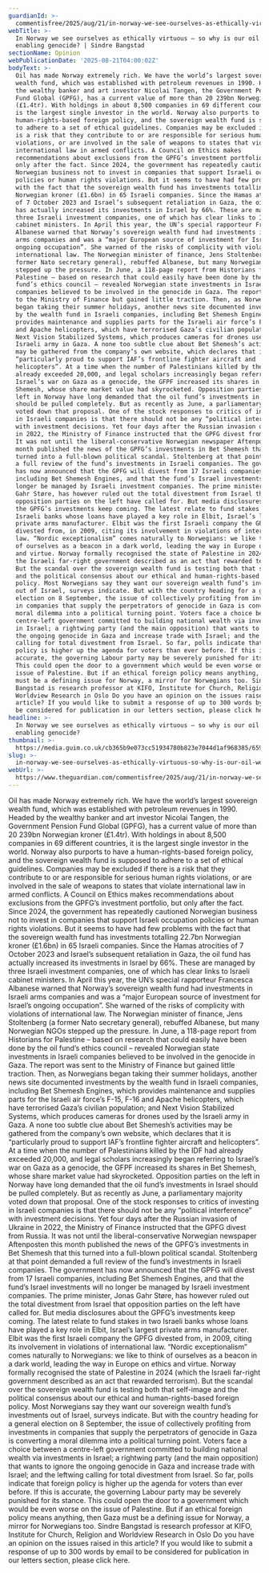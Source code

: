 ```yaml
---
guardianId: >-
  commentisfree/2025/aug/21/in-norway-we-see-ourselves-as-ethically-virtuous-so-why-is-our-oil-wealth-enabling-genocide
webTitle: >-
  In Norway we see ourselves as ethically virtuous – so why is our oil wealth
  enabling genocide? | Sindre Bangstad
sectionName: Opinion
webPublicationDate: '2025-08-21T04:00:02Z'
bodyText: >-
  Oil has made Norway extremely rich. We have the world’s largest sovereign
  wealth fund, which was established with petroleum revenues in 1990. Headed by
  the wealthy banker and art investor Nicolai Tangen, the Government Pension
  Fund Global (GPFG), has a current value of more than 20 239bn Norwegian kroner
  (£1.4tr). With holdings in about 8,500 companies in 69 different countries, it
  is the largest single investor in the world. Norway also purports to have a
  human-rights-based foreign policy, and the sovereign wealth fund is supposed
  to adhere to a set of ethical guidelines. Companies may be excluded if there
  is a risk that they contribute to or are responsible for serious human rights
  violations, or are involved in the sale of weapons to states that violate
  international law in armed conflicts. A Council on Ethics makes
  recommendations about exclusions from the GPFG’s investment portfolio, but
  only after the fact. Since 2024, the government has repeatedly cautioned
  Norwegian business not to invest in companies that support Israeli occupation
  policies or human rights violations. But it seems to have had few problems
  with the fact that the sovereign wealth fund has investments totalling 22.7bn
  Norwegian kroner (£1.6bn) in 65 Israeli companies. Since the Hamas atrocities
  of 7 October 2023 and Israel’s subsequent retaliation in Gaza, the oil fund
  has actually increased its investments in Israel by 66%. These are managed by
  three Israeli investment companies, one of which has clear links to Israeli
  cabinet ministers. In April this year, the UN’s special rapporteur Francesca
  Albanese warned that Norway’s sovereign wealth fund had investments in Israeli
  arms companies and was a “major European source of investment for Israel’s
  ongoing occupation”. She warned of the risks of complicity with violations of
  international law. The Norwegian minister of finance, Jens Stoltenberg (a
  former Nato secretary general), rebuffed Albanese, but many Norwegian NGOs
  stepped up the pressure. In June, a 118-page report from Historians for
  Palestine – based on research that could easily have been done by the oil
  fund’s ethics council – revealed Norwegian state investments in Israeli
  companies believed to be involved in the genocide in Gaza. The report was sent
  to the Ministry of Finance but gained little traction. Then, as Norwegians
  began taking their summer holidays, another news site documented investments
  by the wealth fund in Israeli companies, including Bet Shemesh Engines, which
  provides maintenance and supplies parts for the Israeli air force’s F-15, F-16
  and Apache helicopters, which have terrorised Gaza’s civilian population; and
  Next Vision Stabilized Systems, which produces cameras for drones used by the
  Israeli army in Gaza. A none too subtle clue about Bet Shemesh’s activities
  may be gathered from the company’s own website, which declares that it is
  “particularly proud to support IAF’s frontline fighter aircraft and
  helicopters”. At a time when the number of Palestinians killed by the IDF had
  already exceeded 20,000, and legal scholars increasingly began referring to
  Israel’s war on Gaza as a genocide, the GFPF increased its shares in Bet
  Shemesh, whose share market value had skyrocketed. Opposition parties on the
  left in Norway have long demanded that the oil fund’s investments in Israel
  should be pulled completely. But as recently as June, a parliamentary majority
  voted down that proposal. One of the stock responses to critics of investing
  in Israeli companies is that there should not be any “political interference”
  with investment decisions. Yet four days after the Russian invasion of Ukraine
  in 2022, the Ministry of Finance instructed that the GPFG divest from Russia.
  It was not until the liberal-conservative Norwegian newspaper Aftenposten this
  month published the news of the GPFG’s investments in Bet Shemesh that this
  turned into a full-blown political scandal. Stoltenberg at that point demanded
  a full review of the fund’s investments in Israeli companies. The government
  has now announced that the GPFG will divest from 17 Israeli companies,
  including Bet Shemesh Engines, and that the fund’s Israel investments will no
  longer be managed by Israeli investment companies. The prime minister, Jonas
  Gahr Støre, has however ruled out the total divestment from Israel that
  opposition parties on the left have called for. But media disclosures about
  the GPFG’s investments keep coming. The latest relate to fund stakes in two
  Israeli banks whose loans have played a key role in Elbit, Israel’s largest
  private arms manufacturer. Elbit was the first Israeli company the GPFG
  divested from, in 2009, citing its involvement in violations of international
  law. “Nordic exceptionalism” comes naturally to Norwegians: we like to think
  of ourselves as a beacon in a dark world, leading the way in Europe on ethics
  and virtue. Norway formally recognised the state of Palestine in 2024 (which
  the Israeli far-right government described as an act that rewarded terrorism).
  But the scandal over the sovereign wealth fund is testing both that self-image
  and the political consensus about our ethical and human-rights-based foreign
  policy. Most Norwegians say they want our sovereign wealth fund’s investments
  out of Israel, surveys indicate. But with the country heading for a general
  election on 8 September, the issue of collectively profiting from investments
  in companies that supply the perpetrators of genocide in Gaza is converting a
  moral dilemma into a political turning point. Voters face a choice between a
  centre-left government committed to building national wealth via investments
  in Israel; a rightwing party (and the main opposition) that wants to ignore
  the ongoing genocide in Gaza and increase trade with Israel; and the leftwing
  calling for total divestment from Israel. So far, polls indicate that foreign
  policy is higher up the agenda for voters than ever before. If this is
  accurate, the governing Labour party may be severely punished for its stance.
  This could open the door to a government which would be even worse on the
  issue of Palestine. But if an ethical foreign policy means anything, then Gaza
  must be a defining issue for Norway, a mirror for Norwegians too. Sindre
  Bangstad is research professor at KIFO, Institute for Church, Religion and
  Worldview Research in Oslo Do you have an opinion on the issues raised in this
  article? If you would like to submit a response of up to 300 words by email to
  be considered for publication in our letters section, please click here.
headline: >-
  In Norway we see ourselves as ethically virtuous – so why is our oil wealth
  enabling genocide?
thumbnail: >-
  https://media.guim.co.uk/cb365b9e073cc51934780b823e7044d1af968385/659_0_6586_5269/500.jpg
slug: >-
  in-norway-we-see-ourselves-as-ethically-virtuous-so-why-is-our-oil-wealth-enabling-genocide-or-sindre-bangstad
webUrl: >-
  https://www.theguardian.com/commentisfree/2025/aug/21/in-norway-we-see-ourselves-as-ethically-virtuous-so-why-is-our-oil-wealth-enabling-genocide
---
```

Oil has made Norway extremely rich. We have the world’s largest sovereign wealth fund, which was established with petroleum revenues in 1990. Headed by the wealthy banker and art investor Nicolai Tangen, the Government Pension Fund Global (GPFG), has a current value of more than 20 239bn Norwegian kroner (£1.4tr). With holdings in about 8,500 companies in 69 different countries, it is the largest single investor in the world. Norway also purports to have a human-rights-based foreign policy, and the sovereign wealth fund is supposed to adhere to a set of ethical guidelines. Companies may be excluded if there is a risk that they contribute to or are responsible for serious human rights violations, or are involved in the sale of weapons to states that violate international law in armed conflicts. A Council on Ethics makes recommendations about exclusions from the GPFG’s investment portfolio, but only after the fact. Since 2024, the government has repeatedly cautioned Norwegian business not to invest in companies that support Israeli occupation policies or human rights violations. But it seems to have had few problems with the fact that the sovereign wealth fund has investments totalling 22.7bn Norwegian kroner (£1.6bn) in 65 Israeli companies. Since the Hamas atrocities of 7 October 2023 and Israel’s subsequent retaliation in Gaza, the oil fund has actually increased its investments in Israel by 66%. These are managed by three Israeli investment companies, one of which has clear links to Israeli cabinet ministers. In April this year, the UN’s special rapporteur Francesca Albanese warned that Norway’s sovereign wealth fund had investments in Israeli arms companies and was a “major European source of investment for Israel’s ongoing occupation”. She warned of the risks of complicity with violations of international law. The Norwegian minister of finance, Jens Stoltenberg (a former Nato secretary general), rebuffed Albanese, but many Norwegian NGOs stepped up the pressure. In June, a 118-page report from Historians for Palestine – based on research that could easily have been done by the oil fund’s ethics council – revealed Norwegian state investments in Israeli companies believed to be involved in the genocide in Gaza. The report was sent to the Ministry of Finance but gained little traction. Then, as Norwegians began taking their summer holidays, another news site documented investments by the wealth fund in Israeli companies, including Bet Shemesh Engines, which provides maintenance and supplies parts for the Israeli air force’s F-15, F-16 and Apache helicopters, which have terrorised Gaza’s civilian population; and Next Vision Stabilized Systems, which produces cameras for drones used by the Israeli army in Gaza. A none too subtle clue about Bet Shemesh’s activities may be gathered from the company’s own website, which declares that it is “particularly proud to support IAF’s frontline fighter aircraft and helicopters”. At a time when the number of Palestinians killed by the IDF had already exceeded 20,000, and legal scholars increasingly began referring to Israel’s war on Gaza as a genocide, the GFPF increased its shares in Bet Shemesh, whose share market value had skyrocketed. Opposition parties on the left in Norway have long demanded that the oil fund’s investments in Israel should be pulled completely. But as recently as June, a parliamentary majority voted down that proposal. One of the stock responses to critics of investing in Israeli companies is that there should not be any “political interference” with investment decisions. Yet four days after the Russian invasion of Ukraine in 2022, the Ministry of Finance instructed that the GPFG divest from Russia. It was not until the liberal-conservative Norwegian newspaper Aftenposten this month published the news of the GPFG’s investments in Bet Shemesh that this turned into a full-blown political scandal. Stoltenberg at that point demanded a full review of the fund’s investments in Israeli companies. The government has now announced that the GPFG will divest from 17 Israeli companies, including Bet Shemesh Engines, and that the fund’s Israel investments will no longer be managed by Israeli investment companies. The prime minister, Jonas Gahr Støre, has however ruled out the total divestment from Israel that opposition parties on the left have called for. But media disclosures about the GPFG’s investments keep coming. The latest relate to fund stakes in two Israeli banks whose loans have played a key role in Elbit, Israel’s largest private arms manufacturer. Elbit was the first Israeli company the GPFG divested from, in 2009, citing its involvement in violations of international law. “Nordic exceptionalism” comes naturally to Norwegians: we like to think of ourselves as a beacon in a dark world, leading the way in Europe on ethics and virtue. Norway formally recognised the state of Palestine in 2024 (which the Israeli far-right government described as an act that rewarded terrorism). But the scandal over the sovereign wealth fund is testing both that self-image and the political consensus about our ethical and human-rights-based foreign policy. Most Norwegians say they want our sovereign wealth fund’s investments out of Israel, surveys indicate. But with the country heading for a general election on 8 September, the issue of collectively profiting from investments in companies that supply the perpetrators of genocide in Gaza is converting a moral dilemma into a political turning point. Voters face a choice between a centre-left government committed to building national wealth via investments in Israel; a rightwing party (and the main opposition) that wants to ignore the ongoing genocide in Gaza and increase trade with Israel; and the leftwing calling for total divestment from Israel. So far, polls indicate that foreign policy is higher up the agenda for voters than ever before. If this is accurate, the governing Labour party may be severely punished for its stance. This could open the door to a government which would be even worse on the issue of Palestine. But if an ethical foreign policy means anything, then Gaza must be a defining issue for Norway, a mirror for Norwegians too. Sindre Bangstad is research professor at KIFO, Institute for Church, Religion and Worldview Research in Oslo Do you have an opinion on the issues raised in this article? If you would like to submit a response of up to 300 words by email to be considered for publication in our letters section, please click here.

